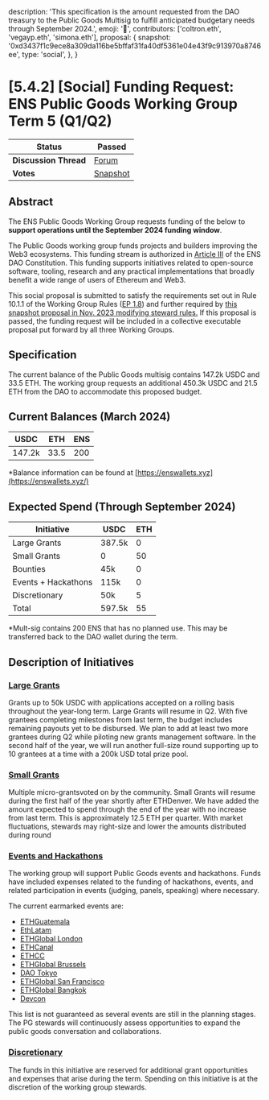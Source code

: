   description:
    'This specification is the amount requested from the DAO treasury to the Public Goods  Multisig to fulfill anticipated budgetary needs through September 2024.',
  emoji: '📖',
  contributors: ['coltron.eth', 'vegayp.eth', 'simona.eth'],
  proposal: {
    snapshot:
      '0xd3437f1c9ece8a309da116be5bffaf31fa40df5361e04e43f9c913970a8746ee',
    type: 'social',
  },
}

# [5.4.2] [Social] Funding Request: ENS Public Goods Working Group Term 5 (Q1/Q2)

| **Status**            | Passed                                                                                                                     |
| --------------------- | -------------------------------------------------------------------------------------------------------------------------- |
| **Discussion Thread** | [Forum](https://discuss.ens.domains/t/ep-5-5-executable-funding-request-ens-public-goods-working-group-term-5-q1-q2/18885) |
| **Votes**             | [Snapshot](https://snapshot.box/#/s:ens.eth/proposal/0xd3437f1c9ece8a309da116be5bffaf31fa40df5361e04e43f9c913970a8746ee)   |

## Abstract

The ENS Public Goods Working Group requests funding of the below to **support operations until the September 2024 funding window**.

The Public Goods working group funds projects and builders improving the Web3 ecosystems. This funding stream is authorized in [Article III](https://docs.ens.domains/dao/constitution#iii-income-funds-ens-and-other-public-goods) of the ENS DAO Constitution. This funding supports initiatives related to open-source software, tooling, research and any practical implementations that broadly benefit a wide range of users of Ethereum and Web3.

This social proposal is submitted to satisfy the requirements set out in Rule 10.1.1 of the Working Group Rules ([EP 1.8](https://docs.ens.domains/v/governance/governance-proposals/term-1/ep12-working-group-rules)) and further required by [this snapshot proposal in Nov. 2023 modifying steward rules.](https://snapshot.org/#/ens.eth/proposal/0x26a5c8dec547837495707e70446d1e7cd874a91f75753c602998f6e70083a266) If this proposal is passed, the funding request will be included in a collective executable proposal put forward by all three Working Groups.

## Specification

The current balance of the Public Goods multisig contains 147.2k USDC and 33.5 ETH.
The working group requests an additional 450.3k USDC and 21.5 ETH from the DAO to accommodate this proposed budget.

## Current Balances (March 2024)

| USDC   | ETH  | ENS |
| ------ | ---- | --- |
| 147.2k | 33.5 | 200 |

\*Balance information can be found at [https://enswallets.xyz](https://enswallets.xyz/)

## Expected Spend (Through September 2024)

| Initiative          | USDC   | ETH |
| ------------------- | ------ | --- |
| Large Grants        | 387.5k | 0   |
| Small Grants        | 0      | 50  |
| Bounties            | 45k    | 0   |
| Events + Hackathons | 115k   | 0   |
| Discretionary       | 50k    | 5   |
| Total               | 597.5k | 55  |

\*Mult-sig contains 200 ENS that has no planned use. This may be transferred back to the DAO wallet during the term.

## Description of Initiatives

### [Large Grants](https://discuss.ens.domains/t/public-goods-group-budget-h1-2024/18725#large-grants-3)

Grants up to 50k USDC with applications accepted on a rolling basis throughout the year-long term. Large Grants will resume in Q2. With five grantees completing milestones from last term, the budget includes remaining payouts yet to be
disbursed. We plan to add at least two more grantees during Q2 while piloting new grants management software. In the second half of the year, we will run another full-size round supporting up to 10 grantees at a time with a 200k USD total prize
pool.

### [Small Grants](https://discuss.ens.domains/t/public-goods-group-budget-h1-2024/18725#small-grants-4)

Multiple micro-grantsvoted on by the community. Small Grants will resume during the first half of the year shortly after ETHDenver. We have added the amount expected to spend through the end of the year with no increase from last term. This is
approximately 12.5 ETH per quarter. With market fluctuations, stewards may right-size and lower the amounts distributed during round

### [Events and Hackathons](https://discuss.ens.domains/t/public-goods-group-budget-h1-2024/18725#events-and-hackathons-5)

The working group will support Public Goods events and hackathons. Funds have included expenses related to the funding of hackathons, events, and related participation in events (judging, panels, speaking) where necessary.

The current earmarked events are:

- [ETHGuatemala](https://ethereum.gt/)
- [EthLatam](https://ethlatam.org/)
- [ETHGlobal London](https://ethglobal.com/events/london2024)
- [ETHCanal](https://www.ethcanal.xyz/)
- [ETHCC](https://ethcc.io/)
- [ETHGlobal Brussels](https://ethglobal.com/events/brussels)
- [DAO Tokyo](https://dao-tokyo.xyz/)
- [ETHGlobal San Francisco](https://ethglobal.com/events/sanfrancisco2024)
- [ETHGlobal Bangkok](https://ethglobal.com/events/bangkok)
- [Devcon](https://devcon.org/en/)

This list is not guaranteed as several events are still in the planning stages.
The PG stewards will continuously assess opportunities to expand the public goods conversation and collaborations.

### [Discretionary](https://discuss.ens.domains/t/public-goods-group-budget-h1-2024/18725#discretionary-6)

The funds in this initiative are reserved for additional grant opportunities and expenses that arise during the term. Spending on this initiative is at the discretion of the working group stewards.

